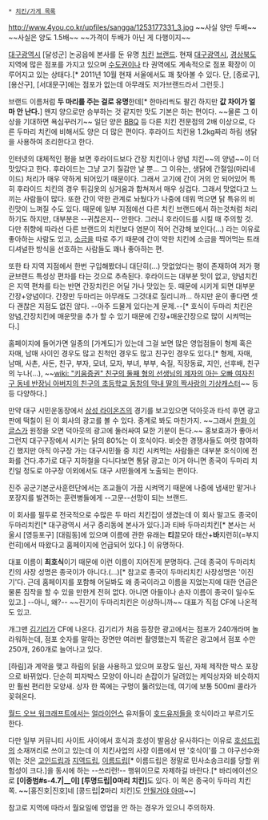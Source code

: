  * [[치킨/가게 목록]]

http://www.4you.co.kr/upfiles/sangga/1253177331_3.jpg
~~사실 양만 두배~~ ~~사실은 양도 1.5배~~ ~~가격이 두배가 아닌 게 다행이지~~

[[대구광역시]] [달성군] 논공읍에 본사를 둔 유명 [[치킨]] [[브랜드]]. 현재 [[대구광역시]], [[경상북도]] 지역에 많은 점포를 가지고 있으며 [[수도권(대한민국)|수도권]]이나 타 권역에도 계속적으로 점포 확장이 이루어지고 있는 상태다.[* 2011년 10월 현재 서울에서도 꽤 찾아볼 수 있다. 단, [종로구], [용산구], [서대문구]에는 점포가 없는데 아무래도 저가브랜드라서 그런듯.]

브랜드 이름처럼 '''두 마리를 주는 걸로 유명'''한데[* 한마리씩도 팔긴 하지만 '''값 차이가 얼마 안 난다.'''] 왠지 양으로만 승부하는 것 같지만 맛도 기본은 하는 편이다. ~~물론 그 이상을 기대하면 욕심꾸러기~~ 일단 양은 [[BBQ]] 등 다른 치킨 전문점의 2배 이상으로, 다른 두마리 치킨에 비해서도 양은 더 많은 편이다. 후라이드 치킨용 1.2kg짜리 하림 생닭을 사용하여 조리한다고 한다.

인터넷의 대체적인 평을 보면 후라이드보다 간장 치킨이나 양념 치킨~~의 양념~~이 더 맛있다고 한다. 후라이드는 그냥 고기 질감만 날 뿐... 그 이유는, 생닭에 간절임(마리네이드) 처리가 매우 약하게 되어있기 때문이다. 그래서 고기에 간이 거의 안 되어있어 특히 후라이드 치킨의 경우 튀김옷의 싱거움과 합쳐져서 매우 싱겁다. 그래서 맛없다고 느끼는 사람들이 많다. 또한 간이 약한 관계로 놔뒀다가 나중에 데워 먹으면 닭 특유의 비린맛이 느껴질 수도 있다. 때문에 일부 지점에선 다른 치킨 브랜드에서 하는것처럼 처리하기도 하지만, 대부분은 --귀찮은지-- 안한다. 그러니 후라이드를 시킬 때 주의할 것.
다만 취향에 따라선 다른 브랜드의 치킨보다 염분이 적어 건강해 보인다(...) 라는 이유로 좋아하는 사람도 있고, [[소금]]을 따로 주기 때문에 간이 약한 치킨에 소금을 찍어먹는 트래디셔널한 방식을 선호하는 사람들도 꽤나 좋아하는 편.

또한 타 지역 지점에서 한번 구입해봤더니 대단히(...) 맛없었다는 평이 존재하여 저가 평균브랜드 특성상 편차를 타는 것으로 추측된다. 후라이드는 대부분 맛이 없고, 양념치킨은 지역 편차를 타는 반면 간장치킨은 어딜 가나 맛있는 듯. 때문에 시키게 되면 대부분 간장+양념이다. 간장만 두마리는 아무래도 그것대로 질리니까... 하지만 운이 좋다면 셋 다 괜찮은 지점도 없진 않다. --아주 드물게 있다는게 문제.--[* 호식이 두마리 치킨은 양념,간장치킨에 매운맛을 추가 할 수 있기 때문에 간장+매운간장으로 많이 시켜먹는다.]

홈페이지에 들어가면 일종의 [가계도]가 있는데 그걸 보면 많은 영업점들이 형제 혹은 자매, 남매 사이인 경우도 많고 친척인 경우도 많고 친구인 경우도 있다.[* 형제, 자매, 남매, 사촌, 사돈, 친구, 부자, 모녀, 모자, 부녀, 부부, 숙질, 직장동료, 지인, 선후배, 친구의 누나(...), ~~[[wiki: "키움증권" 친구의 둘째 형의 선생님의 제자의 아는 오빠 여자친구 동네 반장님 아버지의 친구의 초등학교 동창의 막내 딸의 짝사랑의 기상캐스터]]~~ 등등 다양하다.]

만약 대구 시민운동장에서 [[삼성 라이온즈]]의 경기를 보고있으면 덕아웃과 타석 후면 광고판에 떡칠이 된 이 회사의 광고를 볼 수 있다. 중계로 봐도 마찬가지. ~~그래서 [[한화 이글스]]가 원정을 오면 덕아웃의 광고에 둘러싸여 묘한 기분이 든다.~~ 홍보효과가 좋아서 그런지 대구구장에서 시키는 닭의 80%는 이 호식이다. 비슷한 경쟁사들도 여럿 참여하긴 했지만 아직 야구장 가는 대구시민들 중 치킨 시켜먹는 사람들은 대부분 호식이에 전화를 건다.추가로 대구 지하철을 다니다보면 통닭 광고는 이거 아니면 종국이 두마리 치킨일 정도로 야구장 이외에서도 대구 시민들에게 노출되는 편이다.

진주 공군기본군사훈련단에서는 조교들이 가끔 시켜먹기 때문에 나중에 냄새만 맡거나 포장지를 발견하는 훈련병들에게 --고문--선망이 되는 브랜드.

이 회사를 필두로 전국적으로 수많은 두 마리 치킨집이 생겼는데 이 회사 말고도 종국이 두마리치킨[* 대구광역시 서구 중리동에 본사가 있다.]과 티바 두마리치킨[* 본사는 서울시 [영등포구] [대림동]에 있으며 이름에 관한 유래는 '''티'''끌모아 태산+'''바'''지런히(=부지런히)에서 따왔다고 홈페이지에 언급되어 있다.] 이 유명하다.

대표 이름이 '''최호식'''이기 때문에 이런 이름이 지어진게 분명하다. 근데 종국이 두마리치킨의 사장 성명은 종국이가 아니다.(...)[* 참고로 종국이 두마리치킨 사장성명은 '이진기'다. 근데 홈페이지를 포함해 어딜봐도 왜 종국이라고 이름을 지었는지에 대한 언급은 물론 짐작을 할 수 있을 만한게 전혀 없다. 아니면 아들이나 손자 이름이 종국이 일수도 있고.] --아니, 왜?-- ~~진기이 두마리치킨은 이상하니까~~ 대표가 직접 CF에 나온적도 있고.

개그맨 [[김기리]]가 CF에 나온다. 김기리가 처음 등장한 광고에서는 점포가 240개라며 놀라워하는데, 점포 숫자를 말하는 장면만 여러번 촬영했는지 똑같은 광고에서 점포 수만 250개, 260개로 늘어나고 있다. 

[하림]과 계약을 맺고 하림의 닭을 사용하고 있으며 포장도 일신, 자체 제작한 박스 포장으로 바뀌었다. 단순히 피자박스 모양이 아니라 손잡이가 달려있는 케익상자와 비슷하지만 훨씬 편리한 모양새. 상자 한 쪽에는 구멍이 뚫려있는데, 여기에 보통 500ml 콜라가 꽂혀온다. 

[[월드 오브 워크래프트]]에서는 [[얼라이언스]] 유저들이 [[호드]]유저들을 호식이라고 부르기도 한다. 

다만 일부 커뮤니티 사이트 사이에서 호식과 호성이 발음상 유사하다는 이유로 [[호성드립]]의 소재꺼리로 쓰이고 있는데 이 치킨사업의 사장 이름에서 딴 '호식이'를 그 야구선수와 엮는 것은 [[고인드립]]과 [[지역드립]], [[이름드립]][* 이름드립은 정말로 민사소송크리를 당할 위험성이 크다.]을 동시에 하는 --쓰리런!-- 행위이므로 자제하길 바란다.[* 바리에이션으로 '''[이종범#s-4.7|__이] [투명드립|0마리 치킨]'''도 있다. 이 쪽은 종국이 두마리 치킨 쪽. ~~[홍진호|진호]네 [콩드립|'''2'''마리 치킨]도 [[안될거야 아마]]~~]

참고로 지역에 따라서 월요일에 영업을 안 하는 경우가 있으니 주의하자.
